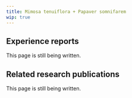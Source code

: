 ---
title: Mimosa tenuiflora + Papaver somnifarem
wip: true
---

## Experience reports

This page is still being written.

## Related research publications

This page is still being written.

